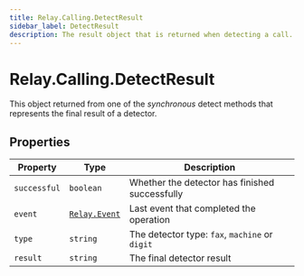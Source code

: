 ```yaml
---
title: Relay.Calling.DetectResult
sidebar_label: DetectResult
description: The result object that is returned when detecting a call.
---
```


[relay-event]: /sdks/realtime-sdk/v2/language/nodejs/event

# Relay.Calling.DetectResult

This object returned from one of the _synchronous_ detect methods that represents the final result of a detector.

## Properties

| Property | Type | Description |
| -------- | ---- | ----------- |
| `successful` | `boolean` | Whether the detector has finished successfully |
| `event` | [`Relay.Event`][relay-event] | Last event that completed the operation |
| `type` | `string` | The detector type: `fax`, `machine` or `digit` |
| `result` | `string` | The final detector result |